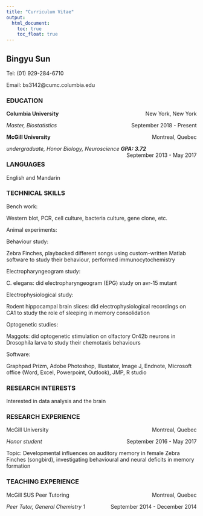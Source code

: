 ```yaml
---
title: "Curriculum Vitae"
output:
  html_document: 
    toc: true
    toc_float: true
---
```


## Bingyu Sun

Tel: (01) 929-284-6710

Email: bs3142@cumc.columbia.edu

### EDUCATION

**Columbia University** [New York, New York]{style="float:right"}

_Master, Biostatistics_ [September 2018 - Present]{style="float:right"}

**McGill University** [Montreal, Quebec]{style="float:right"}

_undergraduate, Honor Biology, Neuroscience **GPA: 3.72**_ [September 2013 - May 2017]{style="float:right"}

### LANGUAGES

English and Mandarin

### TECHNICAL SKILLS

Bench work:

Western blot, PCR, cell culture, bacteria culture, gene clone, etc.

Animal experiments:

Behaviour study:

Zebra Finches, playbacked different songs using custom-written Matlab software to study their behaviour, performed immunocytochemistry

Electropharyngeogram study:

C. elegans: did electropharyngeogram (EPG) study on avr-15 mutant

Electrophysiological study:

Rodent hippocampal brain slices: did electrophysiological recordings on CA1 to study the role of sleeping in memory consolidation

Optogenetic studies:

Maggots: did optogenetic stimulation on olfactory Or42b neurons in Drosophila larva to study their chemotaxis behaviours

Software:

Graphpad Prizm, Adobe Photoshop, Illustator, Image J, Endnote, Microsoft office (Word, Excel, Powerpoint, Outlook), JMP, R studio

### RESEARCH INTERESTS

Interested in data analysis and the brain

### RESEARCH EXPERIENCE

McGill University [Montreal, Quebec]{style="float:right"}

_Honor student_ [September 2016 - May 2017]{style="float:right"}

Topic: Developmental influences on auditory memory in female Zebra Finches (songbird), investigating behavioural and neural deficits in memory formation

### TEACHING EXPERIENCE

McGill SUS Peer Tutoring [Montreal, Quebec]{style="float:right"}

_Peer Tutor, General Chemistry 1_ [September 2014 - December 2014]{style="float:right"}




